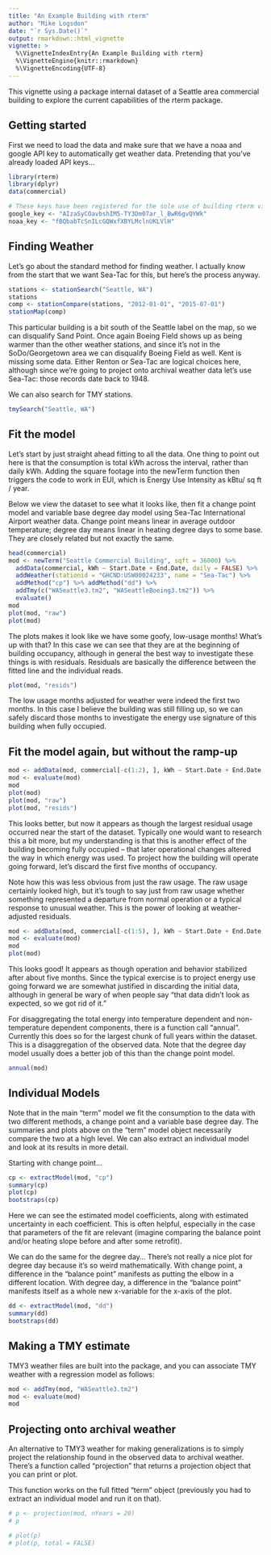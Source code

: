 ```yaml
---
title: "An Example Building with rterm"
author: "Mike Logsdon"
date: "`r Sys.Date()`"
output: rmarkdown::html_vignette
vignette: >
  %\VignetteIndexEntry{An Example Building with rterm}
  %\VignetteEngine{knitr::rmarkdown}
  %\VignetteEncoding{UTF-8}
---
```


This vignette using a package internal dataset of a Seattle area commercial building to explore the current capabilities of the rterm package.

## Getting started

First we need to load the data and make sure that we have a noaa and google API key to automatically get weather data. Pretending that you've already loaded API keys...

```r
library(rterm)
library(dplyr)
data(commercial)
```

```r
# These keys have been registered for the sole use of building rterm vignettes
google_key <- "AIzaSyCOavbshIM5-TY3Dm07ar_l_BwR6gvQYWk"
noaa_key <- "fBQbabTcSnILcGQWxfXBYLMclnUKLVlH"
```

## Finding Weather

Let's go about the standard method for finding weather. I actually know from the start that we want Sea-Tac for this, but here's the process anyway.

```r
stations <- stationSearch("Seattle, WA")
stations
comp <- stationCompare(stations, "2012-01-01", "2015-07-01")
stationMap(comp)
```

This particular building is a bit south of the Seattle label on the map, so we can disqualify Sand Point. Once again Boeing Field shows up as being warmer than the other weather stations, and since it's not in the SoDo/Georgetown area we can disqualify Boeing Field as well. Kent is missing some data. Either Renton or Sea-Tac are logical choices here, although since we're going to project onto archival weather data let's use Sea-Tac: those records date back to 1948.

We can also search for TMY stations.

```r
tmySearch("Seattle, WA")
```

## Fit the model

Let's start by just straight ahead fitting to all the data. One thing to point out here is that the consumption is total kWh across the interval, rather than daily kWh. Adding the square footage into the newTerm function then triggers the code to work in EUI, which is Energy Use Intensity as kBtu/ sq ft / year. 

Below we view the dataset to see what it looks like, then fit a change point model and variable base degree day model using Sea-Tac International Airport weather data. Change point means linear in average outdoor temperature; degree day means linear in heating degree days to some base. They are closely related but not exactly the same.

```r
head(commercial)
mod <- newTerm("Seattle Commercial Building", sqft = 36000) %>%
  addData(commercial, kWh ~ Start.Date + End.Date, daily = FALSE) %>%
  addWeather(stationid = "GHCND:USW00024233", name = "Sea-Tac") %>%
  addMethod("cp") %>% addMethod("dd") %>%
  addTmy(c("WASeattle3.tm2", "WASeattleBoeing3.tm2")) %>%
  evaluate()
mod
plot(mod, "raw")
plot(mod)
```

The plots makes it look like we have some goofy, low-usage months! What's up with that? In this case we can see that they are at the beginning of building occupancy, although in general the best way to investigate these things is with residuals. Residuals are basically the difference between the fitted line and the individual reads.

```r
plot(mod, "resids")
```

The low usage months adjusted for weather were indeed the first two months. In this case I believe the building was still filling up, so we can safely discard those months to investigate the energy use signature of this building when fully occupied.

## Fit the model again, but without the ramp-up

```r
mod <- addData(mod, commercial[-c(1:2), ], kWh ~ Start.Date + End.Date, daily = FALSE)
mod <- evaluate(mod)
mod
plot(mod)
plot(mod, "raw")
plot(mod, "resids")
```

This looks better, but now it appears as though the largest residual usage occurred near the start of the dataset. Typically one would want to research this a bit more, but my understanding is that this is another effect of the building becoming fully occupied -- that later operational changes altered the way in which energy was used. To project how the building will operate going forward, let's discard the first five months of occupancy. 

Note how this was less obvious from just the raw usage. The raw usage certainly looked high, but it's tough to say just from raw usage whether something represented a departure from normal operation or a typical response to unusual weather. This is the power of looking at weather-adjusted residuals.

```r
mod <- addData(mod, commercial[-c(1:5), ], kWh ~ Start.Date + End.Date, daily = FALSE)
mod <- evaluate(mod)
mod
plot(mod)
```

This looks good! It appears as though operation and behavior stabilized after about five months. Since the typical exercise is to project energy use going forward we are somewhat justified in discarding the initial data, although in general be wary of when people say "that data didn't look as expected, so we got rid of it."

For disaggregating the total energy into temperature dependent and non-temperature dependent components, there is a function call "annual". Currently this does so for the largest chunk of full years within the dataset. This is a disaggregation of the observed data. Note that the degree day model usually does a better job of this than the change point model.

```r
annual(mod)
```

## Individual Models

Note that in the main "term" model we fit the consumption to the data with two different methods, a change point and a variable base degree day. The summaries and plots above on the "term" model object necessarily compare the two at a high level. We can also extract an individual model and look at its results in more detail.

Starting with change point...

```r
cp <- extractModel(mod, "cp")
summary(cp)
plot(cp)
bootstraps(cp)
```

Here we can see the estimated model coefficients, along with estimated uncertainty in each coefficient. This is often helpful, especially in the case that parameters of the fit are relevant (imagine comparing the balance point and/or heating slope before and after some retrofit).

We can do the same for the degree day... There's not really a nice plot for degree day because it's so weird mathematically. With change point, a difference in the "balance point" manifests as putting the elbow in a different location. With degree day, a difference in the "balance point" manifests itself as a whole new x-variable for the x-axis of the plot. 


```r
dd <- extractModel(mod, "dd")
summary(dd)
bootstraps(dd)
```


## Making a TMY estimate

TMY3 weather files are built into the package, and you can associate TMY weather with a regression model as follows:

```r
mod <- addTmy(mod, "WASeattle3.tm2")
mod <- evaluate(mod)
mod
```


## Projecting onto archival weather

An alternative to TMY3 weather for making generalizations is to simply project the relationship found in the observed data to archival weather. There's a function called "projection" that returns a projection object that you can print or plot. 

This function works on the full fitted "term" object (previously you had to extract an individual model and run it on that). 

```r
# p <- projection(mod, nYears = 20)
# p

# plot(p)
# plot(p, total = FALSE)
```


